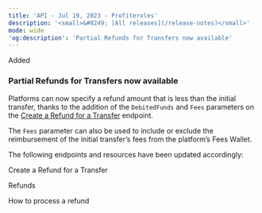 ```yaml
---
title: 'API - Jul 19, 2023 - Profiteroles'  
description: '<small>&#8249; [All releases](/release-notes)</small>'  
mode: wide  
'og:description': 'Partial Refunds for Transfers now available'  
---
```

  
  <div class="pill pill-green rn-pill">Added</div> 
  
### Partial Refunds for Transfers now available  

Platforms can now specify a refund amount that is less than the initial transfer, thanks to the addition of the `DebitedFunds` and `Fees` parameters on the <a href="/api-reference/refunds/create-refund-transfer">Create a Refund for a Transfer</a> endpoint.  

The `Fees` parameter can also be used to include or exclude the reimbursement of the initial transfer’s fees from the platform’s Fees Wallet.  

The following endpoints and resources have been updated accordingly:  

<Card title="Endpoint" href="/api-reference/refunds/create-refund-transfer">Create a Refund for a Transfer</Card>  

<Card title="Guide" href="/guides/refunds">Refunds</Card>  

<Card title="How to" href="/guides/refunds/how-to">How to process a refund</Card>